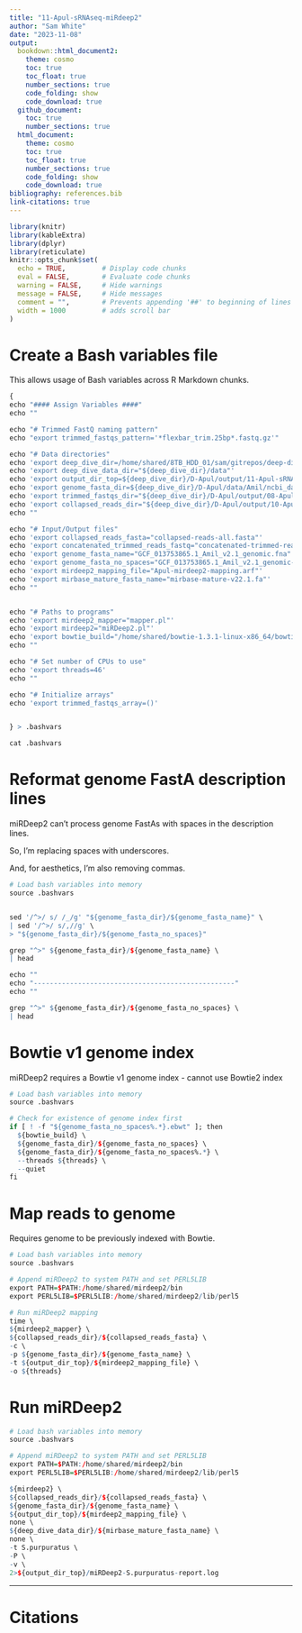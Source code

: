 ```yaml
---
title: "11-Apul-sRNAseq-miRdeep2"
author: "Sam White"
date: "2023-11-08"
output: 
  bookdown::html_document2:
    theme: cosmo
    toc: true
    toc_float: true
    number_sections: true
    code_folding: show
    code_download: true
  github_document:
    toc: true
    number_sections: true
  html_document:
    theme: cosmo
    toc: true
    toc_float: true
    number_sections: true
    code_folding: show
    code_download: true
bibliography: references.bib
link-citations: true
---
```


```r
library(knitr)
library(kableExtra)
library(dplyr)
library(reticulate)
knitr::opts_chunk$set(
  echo = TRUE,         # Display code chunks
  eval = FALSE,        # Evaluate code chunks
  warning = FALSE,     # Hide warnings
  message = FALSE,     # Hide messages
  comment = "",        # Prevents appending '##' to beginning of lines in code output
  width = 1000         # adds scroll bar
)
```




# Create a Bash variables file

This allows usage of Bash variables across R Markdown chunks.

```r
{
echo "#### Assign Variables ####"
echo ""

echo "# Trimmed FastQ naming pattern"
echo "export trimmed_fastqs_pattern='*flexbar_trim.25bp*.fastq.gz'"

echo "# Data directories"
echo 'export deep_dive_dir=/home/shared/8TB_HDD_01/sam/gitrepos/deep-dive'
echo 'export deep_dive_data_dir="${deep_dive_dir}/data"'
echo 'export output_dir_top=${deep_dive_dir}/D-Apul/output/11-Apul-sRNAseq-miRdeep2'
echo 'export genome_fasta_dir=${deep_dive_dir}/D-Apul/data/Amil/ncbi_dataset/data/GCF_013753865.1'
echo 'export trimmed_fastqs_dir="${deep_dive_dir}/D-Apul/output/08-Apul-sRNAseq-trimming/trimmed-reads"'
echo 'export collapsed_reads_dir="${deep_dive_dir}/D-Apul/output/10-Apul-sRNAseq-BLASTn"'
echo ""

echo "# Input/Output files"
echo 'export collapsed_reads_fasta="collapsed-reads-all.fasta"'
echo 'export concatenated_trimmed_reads_fastq="concatenated-trimmed-reads-all.fastq.gz"'
echo 'export genome_fasta_name="GCF_013753865.1_Amil_v2.1_genomic.fna"'
echo 'export genome_fasta_no_spaces="GCF_013753865.1_Amil_v2.1_genomic-no_spaces.fna"'
echo 'export mirdeep2_mapping_file="Apul-mirdeep2-mapping.arf"'
echo 'export mirbase_mature_fasta_name="mirbase-mature-v22.1.fa"'
echo ""


echo "# Paths to programs"
echo 'export mirdeep2_mapper="mapper.pl"'
echo 'export mirdeep2="miRDeep2.pl"'
echo 'export bowtie_build="/home/shared/bowtie-1.3.1-linux-x86_64/bowtie-build"'
echo ""

echo "# Set number of CPUs to use"
echo 'export threads=46'
echo ""

echo "# Initialize arrays"
echo 'export trimmed_fastqs_array=()'


} > .bashvars

cat .bashvars
```

# Reformat genome FastA description lines

miRDeep2 can't process genome FastAs with spaces in
the description lines.

So, I'm replacing spaces with underscores.

And, for aesthetics, I'm also removing commas.

```r
# Load bash variables into memory
source .bashvars


sed '/^>/ s/ /_/g' "${genome_fasta_dir}/${genome_fasta_name}" \
| sed '/^>/ s/,//g' \
> "${genome_fasta_dir}/${genome_fasta_no_spaces}"

grep "^>" ${genome_fasta_dir}/${genome_fasta_name} \
| head

echo ""
echo "--------------------------------------------------"
echo ""

grep "^>" ${genome_fasta_dir}/${genome_fasta_no_spaces} \
| head
```

# Bowtie v1 genome index

miRDeep2 requires a Bowtie v1 genome index - cannot use Bowtie2 index
```r
# Load bash variables into memory
source .bashvars

# Check for existence of genome index first
if [ ! -f "${genome_fasta_no_spaces%.*}.ebwt" ]; then
  ${bowtie_build} \
  ${genome_fasta_dir}/${genome_fasta_no_spaces} \
  ${genome_fasta_dir}/${genome_fasta_no_spaces%.*} \
  --threads ${threads} \
  --quiet
fi
```

# Map reads to genome

Requires genome to be previously indexed with Bowtie.
```r
# Load bash variables into memory
source .bashvars

# Append miRDeep2 to system PATH and set PERL5LIB
export PATH=$PATH:/home/shared/mirdeep2/bin
export PERL5LIB=$PERL5LIB:/home/shared/mirdeep2/lib/perl5

# Run miRDeep2 mapping
time \
${mirdeep2_mapper} \
${collapsed_reads_dir}/${collapsed_reads_fasta} \
-c \
-p ${genome_fasta_dir}/${genome_fasta_name} \
-t ${output_dir_top}/${mirdeep2_mapping_file} \
-o ${threads}
```

# Run miRDeep2

```r
# Load bash variables into memory
source .bashvars

# Append miRDeep2 to system PATH and set PERL5LIB
export PATH=$PATH:/home/shared/mirdeep2/bin
export PERL5LIB=$PERL5LIB:/home/shared/mirdeep2/lib/perl5

${mirdeep2} \
${collapsed_reads_dir}/${collapsed_reads_fasta} \
${genome_fasta_dir}/${genome_fasta_name} \
${output_dir_top}/${mirdeep2_mapping_file} \
none \
${deep_dive_data_dir}/${mirbase_mature_fasta_name} \
none \
-t S.purpuratus \
-P \
-v \
2>${output_dir_top}/miRDeep2-S.purpuratus-report.log
```


---

# Citations